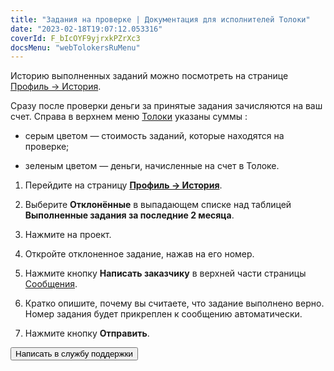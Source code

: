 ```yaml
---
title: "Задания на проверке | Документация для исполнителей Толоки"
date: "2023-02-18T19:07:12.053316"
coverId: F_bIcOYF9yjrxkPZrXc3
docsMenu: "webTolokersRuMenu"
---
```



<RuTolokersPriemkaContent1/>

Историю выполненных заданий можно посмотреть на странице [Профиль → История](https://we.toloka.ai/profile/history).

<RuTolokersPriemkaContent2/>

Сразу после проверки деньги за принятые задания зачисляются на ваш счет. Справа в верхнем меню [Толоки](https://toloka.ai/tolokers/ru/) указаны суммы <img src="https://tlkfrontprod.azureedge.net/portal-production/static/uploaded/images/1677847618206/1677847618206_original_svg.svg" alt="" />:

- серым цветом — стоимость заданий, которые находятся на проверке;

- зеленым цветом — деньги, начисленные на счет в Толоке.

<RuTolokersPriemkaContent3/>

1. Перейдите на страницу **[Профиль → История](https://we.toloka.ai/profile/history)**.

1. Выберите **Отклонённые** в выпадающем списке над таблицей **Выполненные задания за последние 2 месяца**.

1. Нажмите на проект.

1. Откройте отклоненное задание, нажав на его номер.

1. Нажмите кнопку **Написать заказчику** в верхней части страницы [Сообщения](https://we.toloka.ai/messages).

1. Кратко опишите, почему вы считаете, что задание выполнено верно. Номер задания будет прикреплен к сообщению автоматически.

1. Нажмите кнопку **Отправить**.

<RuTolokersPriemkaContent4/>

<Button view="defaultInverse" size="l" type="link" url="../troubleshooting/support?form-source=priemka">Написать в службу поддержки</Button>
